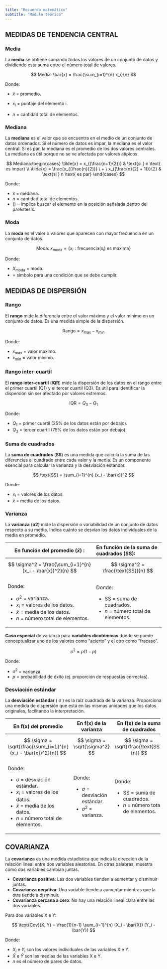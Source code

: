 ---
title: "Recuerdo matemático"
subtitle: "Módulo teórico"
---

## MEDIDAS DE TENDENCIA CENTRAL

### Media

La **media** se obtiene sumando todos los valores de un conjunto de datos y dividiendo esta suma entre el número total de valores.

$$
Media: \bar{x} = \frac{\sum_{i=1}^{n} x_i}{n}
$$

Donde:

-   $\bar{x}$ = promedio.

-   $x_i$ = puntaje del elemento i.

-   $n$ = cantidad total de elementos.

### Mediana

La **mediana** es el valor que se encuentra en el medio de un conjunto de datos ordenados. Si el número de datos es impar, la mediana es el valor central. Si es par, la mediana es el promedio de los dos valores centrales. La mediana es útil porque no se ve afectada por valores atípicos.

$$
Mediana:\begin{cases} 
\tilde{x} = x_{(\frac{n+1}{2})} & \text{si } n \text{ es impar} \\ 
\tilde{x} = \frac{x_{(\frac{n}{2})} \ + \ x_{(\frac{n}{2} + 1)}}{2} & \text{si } n \text{ es par} 
\end{cases}
$$

Donde:

-   $\tilde{x}$ = mediana.
-   $n$ = cantidad total de elementos.
-   $()$ = implica buscar el elemento en la posición señalada dentro del paréntesis.

### Moda

La **moda** es el valor o valores que aparecen con mayor frecuencia en un conjunto de datos.

$$
\text{Moda: } x_{\text{moda}} = \{x_i: \text{frecuencia}(x_i) \text{ es máxima}\}
$$

Donde:

-   $X_{\text{moda}}$ = moda.
-   $\text{{}}$ = símbolo para una condición que se debe cumplir.

## MEDIDAS DE DISPERSIÓN

### Rango

El **rango** mide la diferencia entre el valor máximo y el valor mínimo en un conjunto de datos. Es una medida simple de la dispersión.

$$
\text{Rango} = x_{\text{max}} - x_{\text{min}}
$$

Donde:

-   $x_{\text{max}}$ = valor máximo.
-   $x_{\text{min}}$ = valor mínimo.

### Rango inter-cuartil

El **rango inter-cuartil** (**IQR**) mide la dispersión de los datos en el rango entre el primer cuartil (Q1) y el tercer cuartil (Q3). Es útil para identificar la dispersión sin ser afectado por valores extremos.

$$
\text{IQR} = Q_{3} - Q_{1}
$$

Donde:

-   $Q_{1}$ = primer cuartil (25% de los datos están por debajo).
-   $Q_{3}$ = tercer cuartil (75% de los datos están por debajo).

### Suma de cuadrados

La **suma de cuadrados** (**SS**) es una medida que calcula la suma de las diferencias al cuadrado entre cada valor y la media. Es un componente esencial para calcular la varianza y la desviación estándar.

$$
\text{SS} = \sum_{i=1}^{n} (x_i - \bar{x})^2
$$

Donde:

-   $x_i$ = valores de los datos.
-   $\bar{x}$ = media de los datos.

### Varianza

La **varianza** (**σ2**) mide la dispersión o variabilidad de un conjunto de datos respecto a su media. Indica cuánto se desvían los datos individuales de la media en promedio.

+-------------------------------------------------------+------------------------------------------+
| En función del promedio ($\bar{x}$) :                 | En función de la suma de cuadrados (SS): |
+=======================================================+:=========================================+
| $$                                                    | $$                                       |
| \sigma^2 = \frac{\sum_{i=1}^{n} (x_i - \bar{x})^2}{n} | \sigma^2 = \frac{\text{SS}}{n}           |
| $$                                                    | $$                                       |
+-------------------------------------------------------+------------------------------------------+
| Donde:                                                | Donde:                                   |
|                                                       |                                          |
| -   $\sigma^2$ = varianza.                            | -   $\text{SS}$ = suma de cuadrados.     |
| -   $x_i$ = valores de los datos.                     | -   $n$ = número total de elementos.     |
| -   $\bar{x}$ = media de los datos.                   |                                          |
| -   $n$ = número total de elementos.                  |                                          |
+-------------------------------------------------------+------------------------------------------+

**Caso especial** de varianza para **variables dicotómicas** donde se puede conceptualizar uno de los valores como “acierto” y el otro como “fracaso”.

$$
\sigma^2 = p(1-p)
$$

Donde:

-   $\sigma^2$ = varianza.
-   $p$ = probabilidad de éxito (ej. proporción de respuestas correctas).

### Desviación estándar

La **desviación estándar** ( $\sigma$ ) es la raíz cuadrada de la varianza. Proporciona una medida de dispersión que está en las mismas unidades que los datos originales, facilitando la interpretación.

+------------------------------------------------------------+-------------------------------------+--------------------------------------+
| En f(x) del promedio                                       | En f(x) de la varianza              | En f(x) de la suma de cuadrados      |
+============================================================+=====================================+======================================+
| $$                                                         | $$                                  | $$                                   |
| \sigma = \sqrt{\frac{\sum_{i=1}^{n} (x_i - \bar{x})^2}{n}} | \sigma = \sqrt{\sigma^2}            | \sigma = \sqrt{\frac{\text{SS}}{n}}  |
| $$                                                         | $$                                  | $$                                   |
+------------------------------------------------------------+-------------------------------------+--------------------------------------+
| Donde:                                                     | Donde:                              | Donde:                               |
|                                                            |                                     |                                      |
| -   $\sigma$ = desviación estándar.                        | -   $\sigma$ = desviación estándar. | -   $\text{SS}$ = suma de cuadrados. |
| -   $x_i$ = valores de los datos.                          | -   $\sigma^2$ = varianza.          | -   $n$ = número total de elementos. |
| -   $\bar{x}$ = media de los datos.                        |                                     |                                      |
| -   $n$ = número total de elementos.                       |                                     |                                      |
+------------------------------------------------------------+-------------------------------------+--------------------------------------+

## COVARIANZA

La **covarianza** es una medida estadística que indica la dirección de la relación lineal entre dos variables aleatorias. En otras palabras, muestra cómo dos variables cambian juntas.

-   **Covarianza positiva**: Las dos variables tienden a aumentar y disminuir juntas.
-   **Covarianza negativa**: Una variable tiende a aumentar mientras que la otra tiende a disminuir.
-   **Covarianza cercana a cero**: No hay una relación lineal clara entre las dos variables.

Para dos variables X e Y:

$$
\text{Cov}(X, Y) = \frac{1}{n-1} \sum_{i=1}^{n} (X_i - \bar{X}) (Y_i - \bar{Y})
$$

Donde:

-   $X_i$ e $Y_i$ son los valores individuales de las variables X e Y.
-   $\bar{X}$ e $\bar{Y}$ son las medias de las variables X e Y.
-   $n$ es el número de pares de datos.
